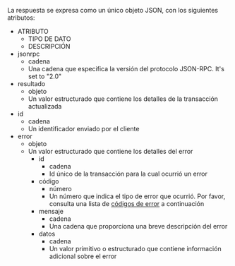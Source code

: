 La respuesta se expresa como un único objeto JSON, con los siguientes atributos:

<AttributeTable>

- ATRIBUTO
  - TIPO DE DATO
  - DESCRIPCIÓN
- jsonrpc
  - cadena
  - Una cadena que especifica la versión del protocolo JSON-RPC. It's set to "2.0"
- resultado
  - objeto
  - Un valor estructurado que contiene los detalles de la transacción actualizada
- id
  - cadena
  - Un identificador enviado por el cliente
- error
  - objeto
  - Un valor estructurado que contiene los detalles del error
    - id
      - cadena
      - Id único de la transacción para la cual ocurrió un error
    - código
      - número
      - Un número que indica el tipo de error que ocurrió. Por favor, consulta una lista de [códigos de error](#error-codes) a continuación
    - mensaje
      - cadena
      - Una cadena que proporciona una breve descripción del error
    - datos
      - cadena
      - Un valor primitivo o estructurado que contiene información adicional sobre el error

</AttributeTable>
